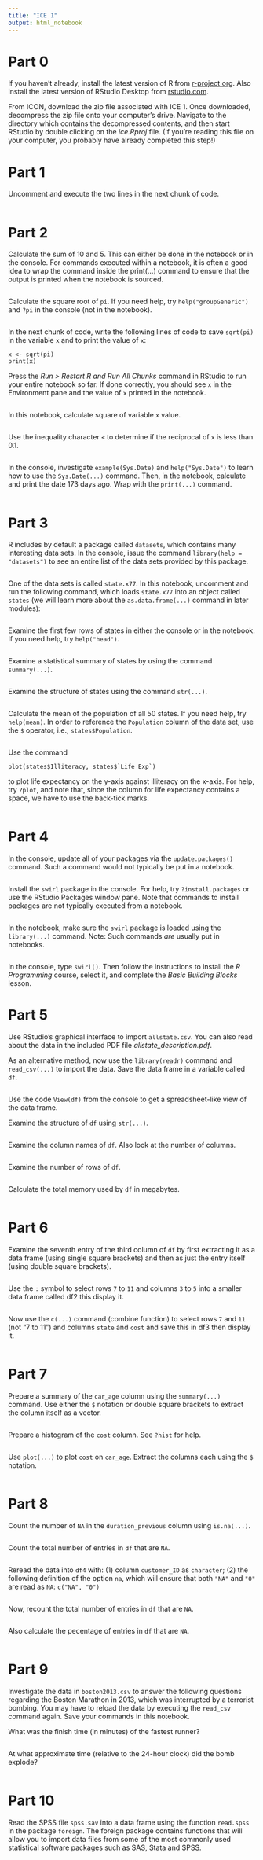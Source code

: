 ---
title: "ICE 1"
output: html_notebook
---

# Part 0

If you haven't already, install the latest version of R from
[r-project.org](http://www.r-project.org). Also install the latest
version of RStudio Desktop from [rstudio.com](http://www.rstudio.com).

From ICON, download the zip file associated with ICE 1. Once downloaded,
decompress the zip file onto your computer's drive. Navigate to the
directory which contains the decompressed contents, and then start
RStudio by double clicking on the *ice.Rproj* file. (If you're reading
this file on your computer, you probably have already completed this
step!)

# Part 1

Uncomment and execute the two lines in the next chunk of code.

```{r}



```

# Part 2

Calculate the sum of 10 and 5. This can either be done in the notebook
or in the console. For commands executed within a notebook, it is often
a good idea to wrap the command inside the print(...) command to ensure
that the output is printed when the notebook is sourced.

```{r}



```

Calculate the square root of `pi`. If you need help, try
`help("groupGeneric")` and `?pi` in the console (not in the notebook).

```{r}



```

In the next chunk of code, write the following lines of code to save
`sqrt(pi)` in the variable `x` and to print the value of `x`:

    x <- sqrt(pi)
    print(x)

Press the *Run > Restart R and Run All Chunks* command in RStudio to run
your entire notebook so far. If done correctly, you should see `x` in
the Environment pane and the value of `x` printed in the notebook.

```{r}



```

In this notebook, calculate square of variable `x` value.

```{r}



```

Use the inequality character `<` to determine if the reciprocal of `x`
is less than 0.1.

```{r}



```

In the console, investigate `example(Sys.Date)` and `help("Sys.Date")`
to learn how to use the `Sys.Date(...)` command. Then, in the notebook,
calculate and print the date 173 days ago. Wrap with the `print(...)`
command.

```{r}



```

# Part 3

R includes by default a package called `datasets`, which contains many
interesting data sets. In the console, issue the command `library(help
= "datasets")` to see an entire list of the data sets provided by this
package.

```{r}



```

One of the data sets is called `state.x77`. In this notebook, uncomment
and run the following command, which loads `state.x77` into an object
called `states` (we will learn more about the `as.data.frame(...)`
command in later modules):

```{r}



```

Examine the first few rows of states in either the console or in the
notebook. If you need help, try `help("head")`.

```{r}



```

Examine a statistical summary of states by using the command
`summary(...)`.

```{r}



```

Examine the structure of states using the command `str(...)`.

```{r}



```

Calculate the mean of the population of all 50 states. If you need help,
try `help(mean)`. In order to reference the `Population` column of the
data set, use the `$` operator, i.e., `states$Population`.

```{r}



```

Use the command

    plot(states$Illiteracy, states$`Life Exp`)

to plot life expectancy on the y-axis against illiteracy on the x-axis.
For help, try `?plot`, and note that, since the column for life
expectancy contains a space, we have to use the back-tick marks.

```{r}



```

# Part 4

In the console, update all of your packages via the `update.packages()`
command. Such a command would not typically be put in a notebook.

```{r}



```

Install the `swirl` package in the console. For help, try
`?install.packages` or use the RStudio Packages window pane. Note that
commands to install packages are not typically executed from a notebook.

```{r}



```

In the notebook, make sure the `swirl` package is loaded using the
`library(...)` command. Note: Such commands *are* usually put in
notebooks.

```{r}



```

In the console, type `swirl()`. Then follow the instructions to install
the *R Programming* course, select it, and complete the *Basic Building
Blocks* lesson.

# Part 5

Use RStudio's graphical interface to import `allstate.csv`. You can also
read about the data in the included PDF file *allstate_description.pdf*.

As an alternative method, now use the `library(readr)` command and
`read_csv(...)` to import the data. Save the data frame in a variable
called `df`.

```{r}



```

Use the code `View(df)` from the console to get a spreadsheet-like view
of the data frame.

Examine the structure of `df` using `str(...)`.

```{r}



```

Examine the column names of `df`. Also look at the number of columns.

```{r}



```

Examine the number of rows of `df`.

```{r}



```

Calculate the total memory used by `df` in megabytes.

```{r}



```

# Part 6

Examine the seventh entry of the third column of `df` by first
extracting it as a data frame (using single square brackets) and then as
just the entry itself (using double square brackets).

```{r}



```

Use the `:` symbol to select rows `7` to `11` and columns `3` to `5`
into a smaller data frame called df2 this display it.

```{r}



```

Now use the `c(...)` command (combine function) to select rows `7` and `11` (not "7 to 11")
and columns `state` and `cost` and save this in df3 then display it.

```{r}



```

# Part 7

Prepare a summary of the `car_age` column using the `summary(...)`
command. Use either the `$` notation or double square brackets to
extract the column itself as a vector.

```{r}



```

Prepare a histogram of the `cost` column. See `?hist` for help.

```{r}



```

Use `plot(...)` to plot `cost` on `car_age`. Extract the columns each
using the `$` notation.

```{r}



```

# Part 8

Count the number of `NA` in the `duration_previous` column using
`is.na(...)`.

```{r}



```

Count the total number of entries in `df` that are `NA`.

```{r}



```

Reread the data into `df4` with: (1) column `customer_ID` as `character`;
(2) the following definition of the option `na`, which will ensure that
both `"NA"` and `"0"` are read as `NA`: `c("NA", "0")`

```{r}



```

Now, recount the total number of entries in `df` that are `NA`.

```{r}



```

Also calculate the pecentage of entries in `df` that are `NA`.

```{r}



```

# Part 9

Investigate the data in `boston2013.csv` to answer the following
questions regarding the Boston Marathon in 2013, which was interrupted
by a terrorist bombing. You may have to reload the data by executing the
`read_csv` command again. Save your commands in this notebook.

What was the finish time (in minutes) of the fastest runner?

```{r}



```

At what approximate time (relative to the 24-hour clock) did the bomb
explode?

```{r}



```

# Part 10

Read the SPSS file `spss.sav` into a data frame using the function
`read.spss` in the package `foreign`. The foreign package contains functions that will allow 
you to import data files from some of the most commonly used statistical software packages such as SAS, Stata and SPSS. 

```{r}



```
